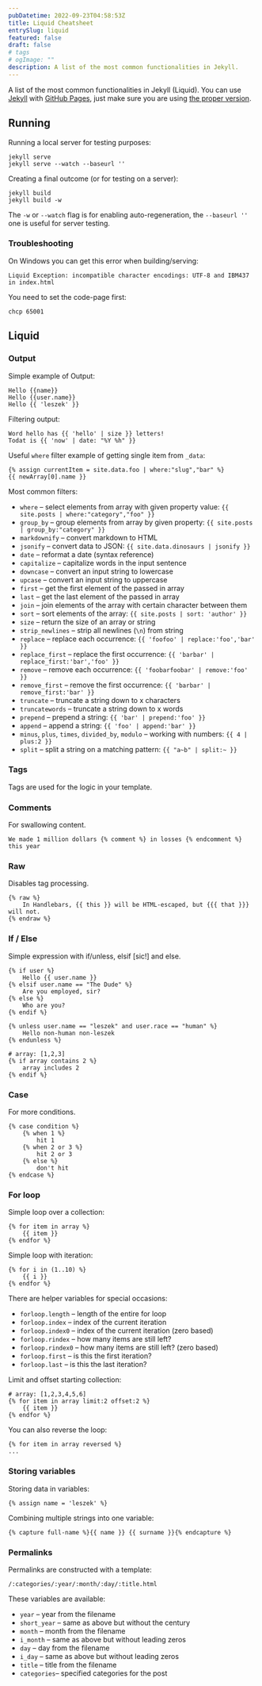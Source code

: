 ```yaml
---
pubDatetime: 2022-09-23T04:58:53Z
title: Liquid Cheatsheet
entrySlug: liquid
featured: false
draft: false
# tags
# ogImage: ""
description: A list of the most common functionalities in Jekyll.
---
```


A list of the most common functionalities in Jekyll (Liquid). You can use [Jekyll](http://jekyllrb.com/) with [GitHub Pages](https://pages.github.com/), just make sure you are using [the proper version](https://pages.github.com/versions/).

## Running

Running a local server for testing purposes:

```
jekyll serve
jekyll serve --watch --baseurl ''
```

Creating a final outcome (or for testing on a server):

```
jekyll build
jekyll build -w
```

The `-w` or `--watch` flag is for enabling auto-regeneration, the `--baseurl ''` one is useful for server testing.

### Troubleshooting

On Windows you can get this error when building/serving:

```
Liquid Exception: incompatible character encodings: UTF-8 and IBM437 in index.html
```

You need to set the code-page first:

```
chcp 65001
```

## Liquid

### Output

Simple example of Output:

```
Hello {{name}}
Hello {{user.name}}
Hello {{ 'leszek' }}
```

Filtering output:

```
Word hello has {{ 'hello' | size }} letters!
Todat is {{ 'now' | date: "%Y %h" }}
```

Useful `where` filter example of getting single item from `_data`:

```
{% assign currentItem = site.data.foo | where:"slug","bar" %}
{{ newArray[0].name }}
```

Most common filters:

- `where` – select elements from array with given property value: `{{ site.posts | where:"category","foo" }}`
- `group_by` – group elements from array by given property: `{{ site.posts | group_by:"category" }}`
- `markdownify` – convert markdown to HTML
- `jsonify` – convert data to JSON: `{{ site.data.dinosaurs | jsonify }}`
- `date` – reformat a date (syntax reference)
- `capitalize` – capitalize words in the input sentence
- `downcase` – convert an input string to lowercase
- `upcase` – convert an input string to uppercase
- `first` – get the first element of the passed in array
- `last` – get the last element of the passed in array
- `join` – join elements of the array with certain character between them
- `sort` – sort elements of the array: `{{ site.posts | sort: 'author' }}`
- `size` – return the size of an array or string
- `strip_newlines` – strip all newlines (`\n`) from string
- `replace` – replace each occurrence: `{{ 'foofoo' | replace:'foo','bar' }}`
- `replace_first` – replace the first occurrence: `{{ 'barbar' | replace_first:'bar','foo' }}`
- `remove` – remove each occurrence: `{{ 'foobarfoobar' | remove:'foo' }}`
- `remove_first` – remove the first occurrence: `{{ 'barbar' | remove_first:'bar' }}`
- `truncate` – truncate a string down to x characters
- `truncatewords` – truncate a string down to x words
- `prepend` – prepend a string: `{{ 'bar' | prepend:'foo' }}`
- `append` – append a string: `{{ 'foo' | append:'bar' }}`
- `minus`, `plus`, `times`, `divided_by`, `modulo` – working with numbers: `{{ 4 | plus:2 }}`
- `split` – split a string on a matching pattern: `{{ "a~b" | split:~ }}`

### Tags

Tags are used for the logic in your template.

### Comments

For swallowing content.

```
We made 1 million dollars {% comment %} in losses {% endcomment %} this year
```

### Raw

Disables tag processing.

```
{% raw %}
    In Handlebars, {{ this }} will be HTML-escaped, but {{{ that }}} will not.
{% endraw %}
```

### If / Else

Simple expression with if/unless, elsif [sic!] and else.

```
{% if user %}
    Hello {{ user.name }}
{% elsif user.name == "The Dude" %}
    Are you employed, sir?
{% else %}
    Who are you?
{% endif %}
```

```
{% unless user.name == "leszek" and user.race == "human" %}
    Hello non-human non-leszek
{% endunless %}
```

```
# array: [1,2,3]
{% if array contains 2 %}
    array includes 2
{% endif %}
```

### Case

For more conditions.

```
{% case condition %}
    {% when 1 %}
        hit 1
    {% when 2 or 3 %}
        hit 2 or 3
    {% else %}
        don't hit
{% endcase %}
```

### For loop

Simple loop over a collection:

```
{% for item in array %}
    {{ item }}
{% endfor %}
```

Simple loop with iteration:

```
{% for i in (1..10) %}
    {{ i }}
{% endfor %}
```

There are helper variables for special occasions:

- `forloop.length` – length of the entire for loop
- `forloop.index` – index of the current iteration
- `forloop.index0` – index of the current iteration (zero based)
- `forloop.rindex` – how many items are still left?
- `forloop.rindex0` – how many items are still left? (zero based)
- `forloop.first` – is this the first iteration?
- `forloop.last` – is this the last iteration?

Limit and offset starting collection:

```
# array: [1,2,3,4,5,6]
{% for item in array limit:2 offset:2 %}
    {{ item }}
{% endfor %}
```

You can also reverse the loop:

```
{% for item in array reversed %}
...
```

### Storing variables

Storing data in variables:

```
{% assign name = 'leszek' %}
```

Combining multiple strings into one variable:

```
{% capture full-name %}{{ name }} {{ surname }}{% endcapture %}
```

### Permalinks

Permalinks are constructed with a template:

```
/:categories/:year/:month/:day/:title.html
```

These variables are available:

- `year` – year from the filename
- `short_year` – same as above but without the century
- `month` – month from the filename
- `i_month` – same as above but without leading zeros
- `day` – day from the filename
- `i_day` – same as above but without leading zeros
- `title` – title from the filename
- `categories`– specified categories for the post
